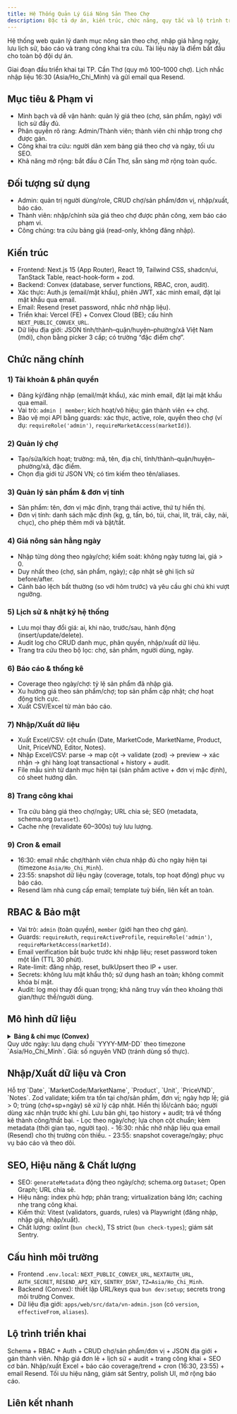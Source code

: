 ```yaml
---
title: Hệ Thống Quản Lý Giá Nông Sản Theo Chợ
description: Đặc tả dự án, kiến trúc, chức năng, quy tắc và lộ trình triển khai
---
```


Hệ thống web quản lý danh mục nông sản theo chợ, nhập giá hằng ngày, lưu lịch sử, báo cáo và trang công khai tra cứu. Tài liệu này là điểm bắt đầu cho toàn bộ đội dự án.

<Callout>
	Giai đoạn đầu triển khai tại TP. Cần Thơ (quy mô 100–1000 chợ). Lịch nhắc nhập liệu 16:30 (Asia/Ho_Chi_Minh) và gửi email qua Resend.
</Callout>

<Cards>
	<Card title="Mục tiêu & Phạm vi" href="#muc-tieu-pham-vi" />
	<Card title="Kiến trúc" href="#kien-truc" />
	<Card title="Chức năng chính" href="#chuc-nang-chinh" />
	<Card title="RBAC & Bảo mật" href="#rbac-va-bao-mat" />
	<Card title="Mô hình dữ liệu" href="#mo-hinh-du-lieu" />
	<Card title="Nhập/Xuất & Cron" href="#nhap-xuat-du-lieu-va-cron" />
</Cards>

## Mục tiêu & Phạm vi

- Minh bạch và dễ vận hành: quản lý giá theo (chợ, sản phẩm, ngày) với lịch sử đầy đủ.
- Phân quyền rõ ràng: Admin/Thành viên; thành viên chỉ nhập trong chợ được gán.
- Công khai tra cứu: người dân xem bảng giá theo chợ và ngày, tối ưu SEO.
- Khả năng mở rộng: bắt đầu ở Cần Thơ, sẵn sàng mở rộng toàn quốc.

## Đối tượng sử dụng

- Admin: quản trị người dùng/role, CRUD chợ/sản phẩm/đơn vị, nhập/xuất, báo cáo.
- Thành viên: nhập/chỉnh sửa giá theo chợ được phân công, xem báo cáo phạm vi.
- Công chúng: tra cứu bảng giá (read-only, không đăng nhập).

## Kiến trúc

- Frontend: Next.js 15 (App Router), React 19, Tailwind CSS, shadcn/ui, TanStack Table, react-hook-form + zod.
- Backend: Convex (database, server functions, RBAC, cron, audit).
- Xác thực: Auth.js (email/mật khẩu), phiên JWT, xác minh email, đặt lại mật khẩu qua email.
- Email: Resend (reset password, nhắc nhở nhập liệu).
- Triển khai: Vercel (FE) + Convex Cloud (BE); cấu hình `NEXT_PUBLIC_CONVEX_URL`.
- Dữ liệu địa giới: JSON tỉnh/thành–quận/huyện–phường/xã Việt Nam (mới), chọn bằng picker 3 cấp; có trường “đặc điểm chợ”.

## Chức năng chính

### 1) Tài khoản & phân quyền

- Đăng ký/đăng nhập (email/mật khẩu), xác minh email, đặt lại mật khẩu qua email.
- Vai trò: `admin | member`; kích hoạt/vô hiệu; gán thành viên ↔ chợ.
- Bảo vệ mọi API bằng guards: xác thực, active, role, quyền theo chợ (ví dụ: `requireRole('admin')`, `requireMarketAccess(marketId)`).

### 2) Quản lý chợ

- Tạo/sửa/kích hoạt; trường: mã, tên, địa chỉ, tỉnh/thành–quận/huyện–phường/xã, đặc điểm.
- Chọn địa giới từ JSON VN; có tìm kiếm theo tên/aliases.

### 3) Quản lý sản phẩm & đơn vị tính

- Sản phẩm: tên, đơn vị mặc định, trạng thái active, thứ tự hiển thị.
- Đơn vị tính: danh sách mặc định (kg, g, tấn, bó, túi, chai, lít, trái, cây, nải, chục), cho phép thêm mới và bật/tắt.

### 4) Giá nông sản hằng ngày

- Nhập từng dòng theo ngày/chợ; kiểm soát: không ngày tương lai, giá > 0.
- Duy nhất theo (chợ, sản phẩm, ngày); cập nhật sẽ ghi lịch sử before/after.
- Cảnh báo lệch bất thường (so với hôm trước) và yêu cầu ghi chú khi vượt ngưỡng.

### 5) Lịch sử & nhật ký hệ thống

- Lưu mọi thay đổi giá: ai, khi nào, trước/sau, hành động (insert/update/delete).
- Audit log cho CRUD danh mục, phân quyền, nhập/xuất dữ liệu.
- Trang tra cứu theo bộ lọc: chợ, sản phẩm, người dùng, ngày.

### 6) Báo cáo & thống kê

- Coverage theo ngày/chợ: tỷ lệ sản phẩm đã nhập giá.
- Xu hướng giá theo sản phẩm/chợ; top sản phẩm cập nhật; chợ hoạt động tích cực.
- Xuất CSV/Excel từ màn báo cáo.

### 7) Nhập/Xuất dữ liệu

- Xuất Excel/CSV: cột chuẩn (Date, MarketCode, MarketName, Product, Unit, PriceVND, Editor, Notes).
- Nhập Excel/CSV: parse → map cột → validate (zod) → preview → xác nhận → ghi hàng loạt transactional + history + audit.
- File mẫu sinh từ danh mục hiện tại (sản phẩm active + đơn vị mặc định), có sheet hướng dẫn.

### 8) Trang công khai

- Tra cứu bảng giá theo chợ/ngày; URL chia sẻ; SEO (metadata, schema.org `Dataset`).
- Cache nhẹ (revalidate 60–300s) tuỳ lưu lượng.

### 9) Cron & email

- 16:30: email nhắc chợ/thành viên chưa nhập đủ cho ngày hiện tại (timezone `Asia/Ho_Chi_Minh`).
- 23:55: snapshot dữ liệu ngày (coverage, totals, top hoạt động) phục vụ báo cáo.
- Resend làm nhà cung cấp email; template tuỳ biến, liên kết an toàn.

## RBAC & Bảo mật

- Vai trò: `admin` (toàn quyền), `member` (giới hạn theo chợ gán).
- Guards: `requireAuth`, `requireActiveProfile`, `requireRole('admin')`, `requireMarketAccess(marketId)`.
- Email verification bắt buộc trước khi nhập liệu; reset password token một lần (TTL 30 phút).
- Rate-limit: đăng nhập, reset, bulkUpsert theo IP + user.
- Secrets: không lưu mật khẩu thô; sử dụng hash an toàn; không commit khóa bí mật.
- Audit: log mọi thay đổi quan trọng; khả năng truy vấn theo khoảng thời gian/thực thể/người dùng.

## Mô hình dữ liệu

<details>
	<summary><strong>Bảng &amp; chỉ mục (Convex)</strong></summary>

- markets: code, name, provinceCode, districtCode, wardCode, address, attributes(`JSON`), active, createdAt, updatedAt; index: `by_code`, `by_active`, `by_admin_area`.
- products: name, unitId, active, sortOrder, createdAt, updatedAt; index: `by_active`, `by_name`.
- units: code, name, aliases[], active; seed mặc định: kg, g, tấn, bó, túi, chai, lít, trái, cây, nải, chục.
- profiles: userId, email, name, role: `admin | member`, active, emailVerifiedAt, createdAt; index: `by_userId`, `by_email`.
- market_members: userId, marketId, createdAt; index: `by_user`, `by_market`.
- prices: marketId, productId, date(YYYY-MM-DD), priceVnd(int), notes?, createdBy, createdAt, updatedAt; index: `by_market_date`, `by_market_product_date` (unique logic).
- price_history: marketId, productId, date, before(`JSON`), after(`JSON`), actorId, action: `insert | update | delete`, at.
- audit_logs: actorId, action, entity, entityId, meta(`JSON`), at.
- password_resets: email, tokenHash, expiresAt, usedAt?; index: `by_email` (TTL).
- snapshots: date, coverage(%), perMarket[], totals; index: `by_date`.
- vn_admin_divisions: version, provinces[] `{\u00A0code, name, type, aliases[], districts[], wards[]\u00A0}` (read-only).

</details>

<Callout>
	Quy ước ngày: lưu dạng chuỗi `YYYY-MM-DD` theo timezone `Asia/Ho_Chi_Minh`. Giá: số nguyên VND (tránh dùng số thực).
</Callout>

## Nhập/Xuất dữ liệu và Cron

<Tabs>
	<Tab value="nhap" label="Nhập Excel/CSV">
		<Steps>
			<Step title="Tải file và ánh xạ cột">Hỗ trợ `Date`, `MarketCode/MarketName`, `Product`, `Unit`, `PriceVND`, `Notes`.</Step>
			<Step title="Kiểm tra & xác thực">Zod validate; kiểm tra tồn tại chợ/sản phẩm, đơn vị; ngày hợp lệ; giá &gt; 0; trùng (chợ+sp+ngày) sẽ xử lý cập nhật.</Step>
			<Step title="Xem trước & xác nhận">Hiển thị lỗi/cảnh báo; người dùng xác nhận trước khi ghi.</Step>
			<Step title="Ghi hàng loạt (transactional)">Lưu bản ghi, tạo history + audit; trả về thống kê thành công/thất bại.</Step>
		</Steps>
	</Tab>
	<Tab value="xuat" label="Xuất Excel/CSV">
		- Lọc theo ngày/chợ; lựa chọn cột chuẩn; kèm metadata (thời gian tạo, người tạo).
	</Tab>
	<Tab value="cron" label="Cron & Email">
		- 16:30: nhắc nhở nhập liệu qua email (Resend) cho thị trường còn thiếu.
		- 23:55: snapshot coverage/ngày; phục vụ báo cáo và theo dõi.
	</Tab>
</Tabs>

## SEO, Hiệu năng & Chất lượng

- SEO: `generateMetadata` động theo ngày/chợ; schema.org `Dataset`; Open Graph; URL chia sẻ.
- Hiệu năng: index phù hợp; phân trang; virtualization bảng lớn; caching nhẹ trang công khai.
- Kiểm thử: Vitest (validators, guards, rules) và Playwright (đăng nhập, nhập giá, nhập/xuất).
- Chất lượng: oxlint (`bun check`), TS strict (`bun check-types`); giám sát Sentry.

## Cấu hình môi trường

- Frontend `.env.local`: `NEXT_PUBLIC_CONVEX_URL`, `NEXTAUTH_URL`, `AUTH_SECRET`, `RESEND_API_KEY`, `SENTRY_DSN?`, `TZ=Asia/Ho_Chi_Minh`.
- Backend (Convex): thiết lập URL/keys qua `bun dev:setup`; secrets trong môi trường Convex.
- Dữ liệu địa giới: `apps/web/src/data/vn-admin.json` (có `version`, `effectiveFrom`, `aliases`).

## Lộ trình triển khai

<Steps>
	<Step title="Sprint 1">Schema + RBAC + Auth + CRUD chợ/sản phẩm/đơn vị + JSON địa giới + gán thành viên.</Step>
	<Step title="Sprint 2">Nhập giá đơn lẻ + lịch sử + audit + trang công khai + SEO cơ bản.</Step>
	<Step title="Sprint 3">Nhập/xuất Excel + báo cáo coverage/trend + cron (16:30, 23:55) + email Resend.</Step>
	<Step title="Sprint 4">Tối ưu hiệu năng, giám sát Sentry, polish UI, mở rộng báo cáo.</Step>
</Steps>

## Liên kết nhanh

<Cards>
	<Card title="Tài liệu Fumadocs" href="https://fumadocs.vercel.app" />
	<Card title="Next.js App Router" href="https://nextjs.org/docs/app" />
	<Card title="Convex Docs" href="https://docs.convex.dev" />
	<Card title="Resend" href="https://resend.com/docs" />
</Cards>
